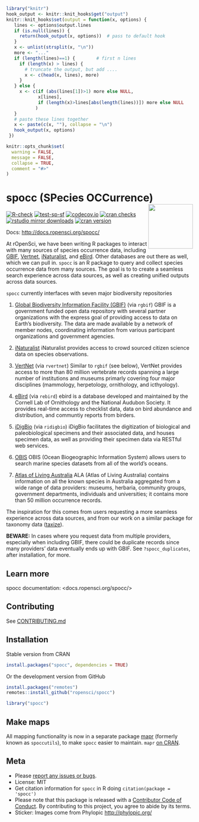 ```r
library("knitr")
hook_output <- knitr::knit_hooks$get("output")
knitr::knit_hooks$set(output = function(x, options) {
   lines <- options$output.lines
   if (is.null(lines)) {
     return(hook_output(x, options))  # pass to default hook
   }
   x <- unlist(strsplit(x, "\n"))
   more <- "..."
   if (length(lines)==1) {        # first n lines
     if (length(x) > lines) {
       # truncate the output, but add ....
       x <- c(head(x, lines), more)
     }
   } else {
     x <- c(if (abs(lines[1])>1) more else NULL,
            x[lines],
            if (length(x)>lines[abs(length(lines))]) more else NULL
           )
   }
   # paste these lines together
   x <- paste(c(x, ""), collapse = "\n")
   hook_output(x, options)
 })

knitr::opts_chunk$set(
  warning = FALSE,
  message = FALSE,
  collapse = TRUE,
  comment = "#>"
)
```

# spocc (SPecies OCCurrence) <img src="man/figures/logo.png" align="right" alt="" width="120">

[![R-check](http://github.com/ropensci/spocc/workflows/R-check/badge.svg)](http://github.com/ropensci/spocc/actions?query=workflow%3AR-check)
[![test-sp-sf](http://github.com/ropensci/spocc/workflows/test-sp-sf/badge.svg)](http://github.com/ropensci/spocc/actions?query=workflow%3Atest-sp-sf)
[![codecov.io](http://codecov.io/github/ropensci/spocc/coverage.svg?branch=master)](http://codecov.io/github/ropensci/spocc?branch=master)
[![cran checks](http://cranchecks.info/badges/worst/spocc)](http://cranchecks.info/pkgs/spocc)
[![rstudio mirror downloads](http://cranlogs.r-pkg.org/badges/spocc?color=FAB657)](http://github.com/metacran/cranlogs.app)
[![cran version](http://r-pkg.org/badges/version/spocc)](http://cran.r-project.org/package=spocc)

Docs: <http://docs.ropensci.org/spocc/>

At rOpenSci, we have been writing R packages to interact with many sources of species occurrence data, including [GBIF][gbif], [Vertnet][vertnet], [iNaturalist][inat], and [eBird][ebird]. Other databases are out there as well, which we can pull in. `spocc` is an R package to query and collect species occurrence data from many sources. The goal is to to create a seamless search experience across data sources, as well as creating unified outputs across data sources.

`spocc` currently interfaces with seven major biodiversity repositories

1. [Global Biodiversity Information Facility (GBIF)][gbif] (via `rgbif`)
GBIF is a government funded open data repository with several partner organizations with the express goal of providing access to data on Earth's biodiversity. The data are made available by a network of member nodes, coordinating information from various participant organizations and government agencies.

2. [iNaturalist][inat]
iNaturalist provides access to crowd sourced citizen science data on species observations.

3. [VertNet][vertnet] (via `rvertnet`)
Similar to `rgbif` (see below), VertNet provides access to more than 80 million vertebrate records spanning a large number of institutions and museums primarly covering four major disciplines (mammology, herpetology, ornithology, and icthyology).

4. [eBird][ebird] (via `rebird`)
ebird is a database developed and maintained by the Cornell Lab of Ornithology and the National Audubon Society. It provides real-time access to checklist data, data on bird abundance and distribution, and communtiy reports from birders.

5. [iDigBio][idigbio] (via `ridigbio`)
iDigBio facilitates the digitization of biological and paleobiological specimens and their associated data, and houses specimen data, as well as providing their specimen data via RESTful web services.

6. [OBIS][obis]
OBIS (Ocean Biogeographic Information System) allows users to search marine species datasets from all of the world's oceans.

7. [Atlas of Living Australia][ala]
ALA (Atlas of Living Australia) contains information on all the known species in Australia aggregated from a wide range of data providers: museums, herbaria, community groups, government departments, individuals and universities; it contains more than 50 million occurrence records.

The inspiration for this comes from users requesting a more seamless experience across data sources, and from our work on a similar package for taxonomy data ([taxize][taxize]).

__BEWARE:__ In cases where you request data from multiple providers, especially when including GBIF, there could be duplicate records since many providers' data eventually ends up with GBIF. See `?spocc_duplicates`, after installation, for more.

## Learn more

spocc documentation: <docs.ropensci.org/spocc/>

## Contributing

See [CONTRIBUTING.md](http://github.com/ropensci/spocc/blob/master/.github/CONTRIBUTING.md)

## Installation

Stable version from CRAN

```r
install.packages("spocc", dependencies = TRUE)
```

Or the development version from GitHub

```r
install.packages("remotes")
remotes::install_github("ropensci/spocc")
```

```r
library("spocc")
```

## Make maps

All mapping functionality is now in a separate package [mapr](http://github.com/ropensci/mapr) (formerly known as `spoccutils`), to make `spocc` easier to maintain. `mapr` [on CRAN](http://cran.r-project.org/package=mapr).

## Meta

* Please [report any issues or bugs](http://github.com/ropensci/spocc/issues).
* License: MIT
* Get citation information for `spocc` in R doing `citation(package = 'spocc')`
* Please note that this package is released with a [Contributor Code of Conduct](http://ropensci.org/code-of-conduct/). By contributing to this project, you agree to abide by its terms.
* Sticker: Images come from Phylopic <http://phylopic.org/>


[gbif]: http://gbif.org/
[vertnet]: http://github.com/ropensci/rvertnet
[inat]: http://inaturalist.org/
[taxize]: http://github.com/ropensci/taxize
[idigbio]: http://idigbio.org/
[obis]: http://obis.org/
[ebird]: http://ebird.org/home
[ala]: http://ala.org.au/
